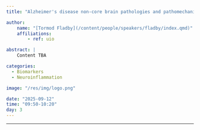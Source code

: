 ```yaml
---
title: "Alzheimer's disease non-core brain pathologies and pathomechanisms"

author:
    name: "[Tormod Fladby](/content/people/speakers/fladby/index.qmd)"
    affiliations:
        - ref: uio

abstract: |
    Content TBA

categories:
  - Biomarkers
  - Neuroinflammation

image: "/res/img/logo.png"

date: "2025-09-12"
time: "09:50-10:20"
day: 3
---
```


***

<!-- <object data="/res/quarto.pdf" type="application/pdf" width="100%" height="600">
</object>  -->
